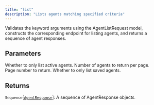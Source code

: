 ```yaml
---
title: "list"
description: "Lists agents matching specified criteria"
---
```




Validates the keyword arguments using the AgentListRequest model, constructs
the corresponding endpoint for listing agents, and returns a sequence of agent
responses.



## Parameters

<ParamField path="only_active" type="bool">
  Whether to only list active agents.
</ParamField>

<ParamField path="page_size" type="int">
  Number of agents to return per page.
</ParamField>

<ParamField path="page" type="int">
  Page number to return.
</ParamField>

<ParamField path="only_saved" type="bool">
  Whether to only list saved agents.
</ParamField>

## Returns

`Sequence`[[`AgentResponse`](/sdk-reference/misc/agentresponse)]:     A sequence of AgentResponse objects.
